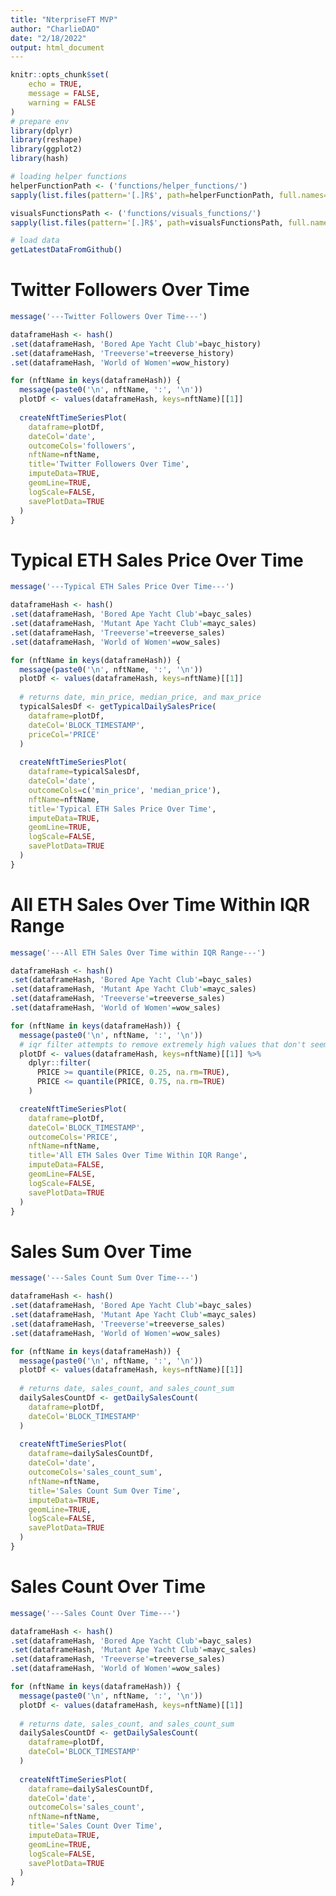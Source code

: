 ```yaml
---
title: "NterpriseFT MVP"
author: "CharlieDAO"
date: "2/18/2022"
output: html_document
---
```


```r
knitr::opts_chunk$set(
	echo = TRUE,
	message = FALSE,
	warning = FALSE
)
# prepare env
library(dplyr)
library(reshape)
library(ggplot2)
library(hash)

# loading helper functions
helperFunctionPath <- ('functions/helper_functions/')
sapply(list.files(pattern='[.]R$', path=helperFunctionPath, full.names=TRUE), source)

visualsFunctionsPath <- ('functions/visuals_functions/')
sapply(list.files(pattern='[.]R$', path=visualsFunctionsPath, full.names=TRUE), source)
```

```r
# load data
getLatestDataFromGithub()
```

# Twitter Followers Over Time
```r
message('---Twitter Followers Over Time---')

dataframeHash <- hash()
.set(dataframeHash, 'Bored Ape Yacht Club'=bayc_history)
.set(dataframeHash, 'Treeverse'=treeverse_history)
.set(dataframeHash, 'World of Women'=wow_history)

for (nftName in keys(dataframeHash)) {
  message(paste0('\n', nftName, ':', '\n'))
  plotDf <- values(dataframeHash, keys=nftName)[[1]]
  
  createNftTimeSeriesPlot(
    dataframe=plotDf,
    dateCol='date',
    outcomeCols='followers',
    nftName=nftName,
    title='Twitter Followers Over Time',
    imputeData=TRUE,
    geomLine=TRUE,
    logScale=FALSE,
    savePlotData=TRUE
  )
}
```

# Typical ETH Sales Price Over Time
```r
message('---Typical ETH Sales Price Over Time---')

dataframeHash <- hash()
.set(dataframeHash, 'Bored Ape Yacht Club'=bayc_sales)
.set(dataframeHash, 'Mutant Ape Yacht Club'=mayc_sales)
.set(dataframeHash, 'Treeverse'=treeverse_sales)
.set(dataframeHash, 'World of Women'=wow_sales)

for (nftName in keys(dataframeHash)) {
  message(paste0('\n', nftName, ':', '\n'))
  plotDf <- values(dataframeHash, keys=nftName)[[1]]
  
  # returns date, min_price, median_price, and max_price
  typicalSalesDf <- getTypicalDailySalesPrice(
    dataframe=plotDf,
    dateCol='BLOCK_TIMESTAMP',
    priceCol='PRICE'
  )
  
  createNftTimeSeriesPlot(
    dataframe=typicalSalesDf,
    dateCol='date',
    outcomeCols=c('min_price', 'median_price'),
    nftName=nftName,
    title='Typical ETH Sales Price Over Time',
    imputeData=TRUE,
    geomLine=TRUE,
    logScale=FALSE,
    savePlotData=TRUE
  )
}
```

# All ETH Sales Over Time Within IQR Range
```r
message('---All ETH Sales Over Time within IQR Range---')

dataframeHash <- hash()
.set(dataframeHash, 'Bored Ape Yacht Club'=bayc_sales)
.set(dataframeHash, 'Mutant Ape Yacht Club'=mayc_sales)
.set(dataframeHash, 'Treeverse'=treeverse_sales)
.set(dataframeHash, 'World of Women'=wow_sales)

for (nftName in keys(dataframeHash)) {
  message(paste0('\n', nftName, ':', '\n'))
  # iqr filter attempts to remove extremely high values that don't seem possible
  plotDf <- values(dataframeHash, keys=nftName)[[1]] %>%
    dplyr::filter(
      PRICE >= quantile(PRICE, 0.25, na.rm=TRUE),
      PRICE <= quantile(PRICE, 0.75, na.rm=TRUE)
    )

  createNftTimeSeriesPlot(
    dataframe=plotDf,
    dateCol='BLOCK_TIMESTAMP',
    outcomeCols='PRICE',
    nftName=nftName,
    title='All ETH Sales Over Time Within IQR Range',
    imputeData=FALSE,
    geomLine=FALSE,
    logScale=FALSE,
    savePlotData=TRUE
  )
}
```


# Sales Sum Over Time
```r
message('---Sales Count Sum Over Time---')

dataframeHash <- hash()
.set(dataframeHash, 'Bored Ape Yacht Club'=bayc_sales)
.set(dataframeHash, 'Mutant Ape Yacht Club'=mayc_sales)
.set(dataframeHash, 'Treeverse'=treeverse_sales)
.set(dataframeHash, 'World of Women'=wow_sales)

for (nftName in keys(dataframeHash)) {
  message(paste0('\n', nftName, ':', '\n'))
  plotDf <- values(dataframeHash, keys=nftName)[[1]]
  
  # returns date, sales_count, and sales_count_sum
  dailySalesCountDf <- getDailySalesCount(
    dataframe=plotDf,
    dateCol='BLOCK_TIMESTAMP'
  )
  
  createNftTimeSeriesPlot(
    dataframe=dailySalesCountDf,
    dateCol='date',
    outcomeCols='sales_count_sum',
    nftName=nftName,
    title='Sales Count Sum Over Time',
    imputeData=TRUE,
    geomLine=TRUE,
    logScale=FALSE,
    savePlotData=TRUE
  )
}
```

# Sales Count Over Time
```r
message('---Sales Count Over Time---')

dataframeHash <- hash()
.set(dataframeHash, 'Bored Ape Yacht Club'=bayc_sales)
.set(dataframeHash, 'Mutant Ape Yacht Club'=mayc_sales)
.set(dataframeHash, 'Treeverse'=treeverse_sales)
.set(dataframeHash, 'World of Women'=wow_sales)

for (nftName in keys(dataframeHash)) {
  message(paste0('\n', nftName, ':', '\n'))
  plotDf <- values(dataframeHash, keys=nftName)[[1]]
  
  # returns date, sales_count, and sales_count_sum
  dailySalesCountDf <- getDailySalesCount(
    dataframe=plotDf,
    dateCol='BLOCK_TIMESTAMP'
  )
  
  createNftTimeSeriesPlot(
    dataframe=dailySalesCountDf,
    dateCol='date',
    outcomeCols='sales_count',
    nftName=nftName,
    title='Sales Count Over Time',
    imputeData=TRUE,
    geomLine=TRUE,
    logScale=FALSE,
    savePlotData=TRUE
  )
}
```
